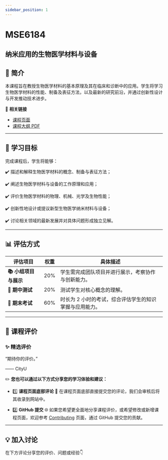 ```yaml
---
sidebar_position: 1
---
```


# MSE6184
## 纳米应用的生物医学材料与设备

## **📘 简介**
本课程旨在教授生物医学材料的基本原理及其在临床和诊断中的应用。学生将学习生物医学材料的性能、制备及表征方法，以及最新的研究前沿，并通过创新性设计与开发推动技术进步。

🔗 **相关链接**
- [课程页面](https://www.cityu.edu.hk/catalogue/pg/202425/course/MSE6184.htm)
- [课程大纲 PDF](https://www.cityu.edu.hk/catalogue/pg/202425/course/MSE6184.pdf)

---

## **🎯 学习目标**

完成课程后，学生将能够：

✔️ 描述和解释生物医学材料的概念、制备与表征方法；

✔️ 阐述生物医学材料与设备的工作原理和应用；

✔️ 评价生物医学材料的物理、机械、光学及生物性能；

✔️ 创新性地设计或提议新型生物医学纳米材料与设备；

✔️ 讨论相关领域的最新发展并对具体问题形成独立见解。

---

## **📊 评估方式**

| **评估项目**          | **权重** | **具体描述**                                                                                       |
|----------------------|---------|---------------------------------------------------------------------------------------------------|
| **📚 小组项目与展示** | 20%     | 学生需完成团队项目并进行展示，考察协作与创新能力。                                                   |
| **📖 期中测试**        | 20%     | 测试学生对核心概念的理解。                                                                         |
| **📖 期末考试**        | 60%     | 时长为 2 小时的考试，综合评估学生的知识掌握与应用能力。                                             |

---

## **💬 课程评价**

### ✨ **精选评价**
<div className={commentStyles.commentBox}>
    <p className={commentStyles.commentText}>
        “期待你的评价。”
    </p>
    <p className={commentStyles.commentAuthor}>—— CityU</p>
</div>

✏️ **您也可以通过以下方式分享您的学习体验和建议：**

- 1️⃣ **课程页面底部评论**
💬 在课程页面底部直接提交您的评论，我们会审核后将其收录到网站中。

- 2️⃣ **GitHub 提交**
🌐 如果您希望更全面地分享课程评价，或希望修改或新增课程页面，欢迎参考 [Contributing](/contributing) 页面，通过 GitHub 提交您的贡献。

---

## **💡 加入讨论**

在下方评论分享您的评价、问题或经验👇
<Utterances />